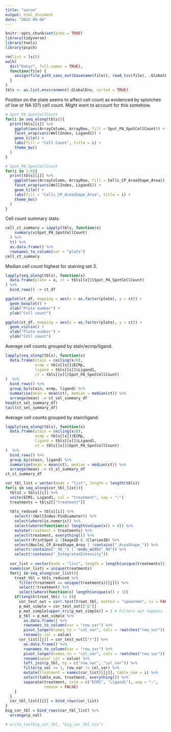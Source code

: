 ```yaml
---
title: "aaron"
output: html_document
date: "2022-09-06"
---
```


```r
knitr::opts_chunk$set(echo = TRUE)
library(tidyverse)
library(tools)
library(psych)
```

```r
rm(list = ls())
walk(
  dir("Data/", full.names = TRUE),
  function(file) {
    assign(file_path_sans_ext(basename(file)), read_tsv(file), .GlobalEnv)
  }
)
tbls <- as.list.environment(.GlobalEnv, sorted = TRUE)
```

Position on the plate seems to affect cell count as evidenced by splotches of low or NA (0?) cell count. Might want to account for this somehow.

```r
# Spot_PA_SpotCellCount
for(i in seq_along(tbls)){
  print(tbls[[i]] %>%
    ggplot(aes(ArrayColumn, ArrayRow, fill = Spot_PA_SpotCellCount)) +
    facet_wrap(vars(WellIndex, Ligand1)) +
    geom_tile() +
    labs(fill = "Cell Count", title = i) +
    theme_bw()
  )
}
```

```r
# Spot_PA_SpotCellCount
for(i in 1:8){
  print(tbls[[i]] %>%
    ggplot(aes(ArrayColumn, ArrayRow, fill = Cells_CP_AreaShape_Area)) +
    facet_wrap(vars(WellIndex, Ligand1)) +
    geom_tile() +
    labs(fill = "Cells_CP_AreaShape_Area", title = i) +
    theme_bw()
  )
}
```

Cell count summary stats.

```r
cell_ct_summary = sapply(tbls, function(x) 
    summary(x$Spot_PA_SpotCellCount)
  ) %>%
  t() %>%
  as.data.frame() %>%
  rownames_to_column(var = "plate")
cell_ct_summary
```

Median cell count highest for staining set 3. 

```r
lapply(seq_along(tbls), function(x)
  data.frame(plate = x, ct = tbls[[x]]$Spot_PA_SpotCellCount)
) %>%
  bind_rows() -> ct_df

ggplot(ct_df, mapping = aes(x = as.factor(plate), y = ct)) + 
  geom_boxplot() + 
  xlab("Plate number") + 
  ylab("Cell count")

ggplot(ct_df, mapping = aes(x = as.factor(plate), y = ct)) + 
  geom_violin() + 
  xlab("Plate number") + 
  ylab("Cell count")
```

Average cell counts grouped by stain/ecmp/ligand.

```r
lapply(seq_along(tbls), function(x)
  data.frame(stain = ceiling(x/8),
             ecmp = tbls[[x]]$ECMp,
             ligand = tbls[[x]]$Ligand1,
             ct = tbls[[x]]$Spot_PA_SpotCellCount)
)  %>%
  bind_rows() %>%
  group_by(stain, ecmp, ligand) %>%
  summarise(mean = mean(ct), median = median(ct)) %>%
  arrange(mean) -> ct_sel_summary_df
head(ct_sel_summary_df)
tail(ct_sel_summary_df)
```

Average cell counts grouped by stain/ligand.

```r
lapply(seq_along(tbls), function(x)
  data.frame(stain = ceiling(x/8),
             ecmp = tbls[[x]]$ECMp,
             ligand = tbls[[x]]$Ligand1,
             ct = tbls[[x]]$Spot_PA_SpotCellCount)
)  %>%
  bind_rows() %>%
  group_by(stain, ligand) %>%
  summarise(mean = mean(ct), median = median(ct)) %>%
  arrange(mean) -> ct_sl_summary_df
ct_sl_summary_df
```

```r
cor_tbl_list = vector(mode = "list", length = length(tbls))
for(i in seq_along(cor_tbl_list)){
  tbls2 = tbls[[i]] %>%
  unite(ECM1, Ligand1, col = "treatment", sep = ":")
  treatments = tbls2[["treatment"]]
  
  tbls_reduced = tbls[[i]] %>%
    select(!(WellIndex:PinDiameter)) %>%
    select(where(is.numeric)) %>%
    select(where(function(x) length(unique(x)) > 8)) %>%
    mutate(treatment = treatments) %>%
    select(treatment, everything()) %>%
    select(!PrintSpot & !ImageID & !ClarionID) %>%
    select(Nuclei_CP_AreaShape_Area | !contains("_AreaShape_")) %>%
    select(!contains("_90_") | !ends_with("_90")) %>%
    select(!contains("_IntegratedIntensity"))
    
  cor_list = vector(mode = "list", length = length(unique(treatments)))
  names(cor_list) = unique(treatments)
  for(j in seq_along(cor_list)){
    treat_tbl = tbls_reduced %>% 
      filter(treatment == unique(treatments)[[j]]) %>%
      select(!treatment) %>%
      select(where(function(x) length(unique(x)) > 1))
    if(length(treat_tbl) != 0){
      cor_test_out = corr.test(treat_tbl, method = "spearman", ci = FALSE)
      p_mat_simple = cor_test_out[["p"]]
      p_mat_simple[upper.tri(p_mat_simple)] = 2 # Filters out repeats later
      p_tbl = p_mat_simple %>%
        as.data.frame() %>%
        rownames_to_column(var = "row_var") %>%
        pivot_longer(names_to = "col_var", cols = !matches("row_var")) %>%
        rename(p_val = value)
      cor_list[[j]] = cor_test_out[["r"]] %>%
        as.data.frame() %>%
        rownames_to_column(var = "row_var") %>%
        pivot_longer(names_to = "col_var", cols = !matches("row_var")) %>%
        rename(spear_cor = value) %>%
        left_join(p_tbl, by = c("row_var", "col_var")) %>%
        filter(p_val <= 1, row_var != col_var) %>%
        mutate(treatment = names(cor_list)[[j]], table_num = i) %>%
        select(table_num, treatment, everything()) %>%
        separate(treatment, into = c("ECM1", "Ligand1"), sep = ":", 
                 remove = FALSE)
    }
  }
  cor_tbl_list[[i]] = bind_rows(cor_list)
}
big_cor_tbl = bind_rows(cor_tbl_list) %>%
  arrange(p_val)

# write_tsv(big_cor_tbl, "big_cor_tbl.tsv")  
```








